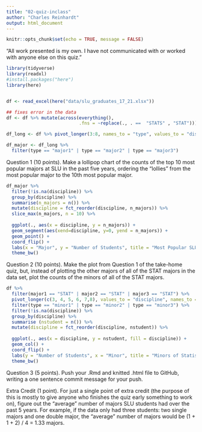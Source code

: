 ```yaml
---
title: "02-quiz-inclass"
author: "Charles Reinhardt"
output: html_document
---
```


```r
knitr::opts_chunk$set(echo = TRUE, message = FALSE)
```

“All work presented is my own. I have not communicated with or worked with anyone else on this quiz.”

```r
library(tidyverse)
library(readxl)
#install.packages("here")
library(here)


df <- read_excel(here("data/slu_graduates_17_21.xlsx"))

## fixes error in the data
df <- df %>% mutate(across(everything(),
                           .fns = ~replace(., . ==  "STATS" , "STAT")))

df_long <- df %>% pivot_longer(3:8, names_to = "type", values_to = "discipline")

df_major <- df_long %>% 
  filter(type == "major1" | type == "major2" | type == "major3")

```

Question 1 (10 points). Make a lollipop chart of the counts of the top 10 most popular majors at SLU in the past five years, ordering the “lollies” from the most popular major to the 10th most popular major.

```r
df_major %>%
  filter(!is.na(discipline)) %>%
  group_by(discipline) %>%
  summarise(n_majors = n()) %>%
  mutate(discipline = fct_reorder(discipline, n_majors)) %>%
  slice_max(n_majors, n = 10) %>%
  
  ggplot(., aes(x = discipline, y = n_majors)) +
  geom_segment(aes(xend=discipline, y=0, yend = n_majors)) + 
  geom_point() +
  coord_flip() +
  labs(x = "Major", y = "Number of Students", title = "Most Popular SLU Majors in the Past Five Years") + 
  theme_bw()
```


Question 2 (10 points). Make the plot from Question 1 of the take-home quiz, but, instead of plotting the other majors of all of the STAT majors in the data set, plot the counts of the minors of all of the STAT majors.

```r
df %>%
  filter(major1 == "STAT" | major2 == "STAT" | major3 == "STAT") %>%
  pivot_longer(c(3, 4, 5, 6, 7,8), values_to = "discipline", names_to = "type") %>%
  filter(type == "minor1" | type == "minor2" | type == "minor3") %>%
  filter(!is.na(discipline)) %>%
  group_by(discipline) %>%
  summarise (nstudent = n()) %>%
  mutate(discipline = fct_reorder(discipline, nstudent)) %>%
  
  ggplot(., aes(x = discipline, y = nstudent, fill = discipline)) + 
  geom_col() +
  coord_flip() + 
  labs(y = "Number of Students", x = "Minor", title = "Minors of Statistics Students at St. Lawrence University") + 
  theme_bw()
```


Question 3 (5 points). Push your .Rmd and knitted .html file to GitHub, writing a one sentence commit message for your push.

Extra Credit (1 point). For just a single point of extra credit (the purpose of this is mostly to give anyone who finishes the quiz early something to work on), figure out the “average” number of majors SLU students had over the past 5 years. For example, if the data only had three students: two single majors and one double major, the “average” number of majors would be (1 + 1 + 2) / 4 = 1.33 majors.